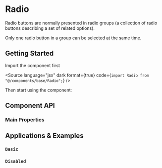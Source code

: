 

<Meta of={RadioStories} />

# Radio

Radio buttons are normally presented in radio groups (a collection of radio buttons describing a set of related options). 

Only one radio button in a group can be selected at the same time.

## <a id="getting-started"></a>Getting Started

Import the component first

<Source
  language="jsx"
  dark
  format={true}
  code={`import Radio from "@/components/base/Radio";`}
/>

Then start using the component:

<Canvas>
  <Story of={RadioStories.Default} />
</Canvas>

## <a id="component-api"></a>Component API

### Main Properties

<ArgsTable of={Radio} />

## <a id="applications-examples"></a>Applications & Examples

### <a id="color-variant"></a>`Basic`

<Canvas>
  <Story of={RadioStories.Basic} />
</Canvas>

### <a id="type-variant"></a>`Disabled`

<Canvas>
  <Story of={RadioStories.Disabled} />
</Canvas>